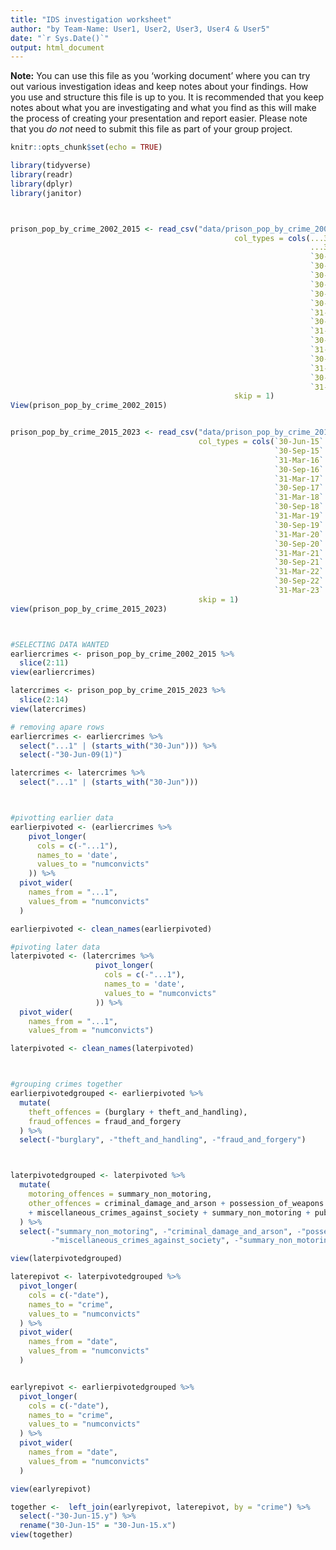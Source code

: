 ```yaml
---
title: "IDS investigation worksheet"
author: "by Team-Name: User1, User2, User3, User4 & User5"
date: "`r Sys.Date()`"
output: html_document
---
```


**Note:** You can use this file as you 'working document' where you can try out various investigation ideas and keep notes about your findings. How you use and structure this file is up to you. It is recommended that you keep notes about what you are investigating and what you find as this will make the process of creating your presentation and report easier. Please note that you _do not_ need to submit this file as part of your group project.



```r
knitr::opts_chunk$set(echo = TRUE)
```


```r
library(tidyverse)
library(readr)
library(dplyr)
library(janitor)




```


```r
prison_pop_by_crime_2002_2015 <- read_csv("data/prison_pop_by_crime_2002_2015.csv", 
                                                  col_types = cols(...32 = col_skip(), 
                                                                   ...33 = col_skip(), ...34 = col_skip(), 
                                                                   `30-Jun-02` = col_number(), `30-Jun-03` = col_number(), 
                                                                   `30-Jun-04` = col_number(), `30-Jun-05` = col_number(), 
                                                                   `30-Jun-06` = col_number(), `30-Jun-07` = col_number(), 
                                                                   `30-Jun-08` = col_number(), `30-Jun-09` = col_number(), 
                                                                   `30-Jun-09(1)` = col_number(), `30-Jun-10` = col_number(), 
                                                                   `30-Sep-10` = col_number(), `31-Dec-10` = col_number(), 
                                                                   `31-Mar-11` = col_number(), `30-Jun-11` = col_number(), 
                                                                   `30-Sep-11` = col_number(), `31-Dec-11` = col_number(), 
                                                                   `31-Mar-12` = col_number(), `30-Jun-12` = col_number(), 
                                                                   `30-Sep-12` = col_number(), `31-Dec-12` = col_number(), 
                                                                   `31-Mar-13` = col_number(), `30-Jun-13` = col_number(), 
                                                                   `30-Sep-13` = col_number(), `31-Dec-13` = col_number(), 
                                                                   `31-Mar-14` = col_number(), `30-Jun-14` = col_number(), 
                                                                   `30-Sep-14` = col_number(), `31-Dec-14` = col_number(), 
                                                                   `31-Mar-15` = col_number(), `30-Jun-15` = col_number()), 
                                                  skip = 1)
View(prison_pop_by_crime_2002_2015)


prison_pop_by_crime_2015_2023 <- read_csv("data/prison_pop_by_crime_2015_2023.csv", 
                                          col_types = cols(`30-Jun-15` = col_number(), 
                                                           `30-Sep-15` = col_number(), `31-Dec-15` = col_number(), 
                                                           `31-Mar-16` = col_number(), `30-Jun-16` = col_number(), 
                                                           `30-Sep-16` = col_number(), `31-Dec-16` = col_number(), 
                                                           `31-Mar-17` = col_number(), `30-Jun-17` = col_number(), 
                                                           `30-Sep-17` = col_number(), `31-Dec-17` = col_number(), 
                                                           `31-Mar-18` = col_number(), `30-Jun-18` = col_number(), 
                                                           `30-Sep-18` = col_number(), `31-Dec-18` = col_number(), 
                                                           `31-Mar-19` = col_number(), `30-Jun-19` = col_number(), 
                                                           `30-Sep-19` = col_number(), `31-Dec-19` = col_number(), 
                                                           `31-Mar-20` = col_number(), `30-Jun-20` = col_number(), 
                                                           `30-Sep-20` = col_number(), `31-Dec-20` = col_number(), 
                                                           `31-Mar-21` = col_number(), `30-Jun-21` = col_number(), 
                                                           `30-Sep-21` = col_number(), `31-Dec-21` = col_number(), 
                                                           `31-Mar-22` = col_number(), `30-Jun-22` = col_number(), 
                                                           `30-Sep-22` = col_number(), `31-Dec-22` = col_number(), 
                                                           `31-Mar-23` = col_number(), `30-Jun-23` = col_number()), 
                                          skip = 1)
view(prison_pop_by_crime_2015_2023)



#SELECTING DATA WANTED
earliercrimes <- prison_pop_by_crime_2002_2015 %>% 
  slice(2:11)
view(earliercrimes)

latercrimes <- prison_pop_by_crime_2015_2023 %>% 
  slice(2:14)
view(latercrimes)

# removing apare rows
earliercrimes <- earliercrimes %>% 
  select("...1" | (starts_with("30-Jun"))) %>% 
  select(-"30-Jun-09(1)")

latercrimes <- latercrimes %>% 
  select("...1" | (starts_with("30-Jun")))



#pivotting earlier data
earlierpivoted <- (earliercrimes %>% 
    pivot_longer(
      cols = c(-"...1"),
      names_to = 'date',
      values_to = "numconvicts"
    )) %>%
  pivot_wider(
    names_from = "...1",
    values_from = "numconvicts"
  )

earlierpivoted <- clean_names(earlierpivoted)

#pivoting later data
laterpivoted <- (latercrimes %>% 
                   pivot_longer(
                     cols = c(-"...1"),
                     names_to = 'date',
                     values_to = "numconvicts"
                   )) %>%
  pivot_wider(
    names_from = "...1",
    values_from = "numconvicts")

laterpivoted <- clean_names(laterpivoted)



#grouping crimes together
earlierpivotedgrouped <- earlierpivoted %>%
  mutate(
    theft_offences = (burglary + theft_and_handling),
    fraud_offences = fraud_and_forgery
  ) %>% 
  select(-"burglary", -"theft_and_handling", -"fraud_and_forgery")



laterpivotedgrouped <- laterpivoted %>% 
  mutate(
    motoring_offences = summary_non_motoring,
    other_offences = criminal_damage_and_arson + possession_of_weapons 
    + miscellaneous_crimes_against_society + summary_non_motoring + public_order_offences
  ) %>% 
  select(-"summary_non_motoring", -"criminal_damage_and_arson", -"possession_of_weapons",
         -"miscellaneous_crimes_against_society", -"summary_non_motoring", -"public_order_offences")

view(laterpivotedgrouped)

laterepivot <- laterpivotedgrouped %>% 
  pivot_longer(
    cols = c(-"date"),
    names_to = "crime",
    values_to = "numconvicts"
  ) %>% 
  pivot_wider(
    names_from = "date",
    values_from = "numconvicts"
  )


earlyrepivot <- earlierpivotedgrouped %>% 
  pivot_longer(
    cols = c(-"date"),
    names_to = "crime",
    values_to = "numconvicts"
  ) %>% 
  pivot_wider(
    names_from = "date",
    values_from = "numconvicts"
  )

view(earlyrepivot)

together <-  left_join(earlyrepivot, laterepivot, by = "crime") %>% 
  select(-"30-Jun-15.y") %>% 
  rename("30-Jun-15" = "30-Jun-15.x")
view(together)



```


